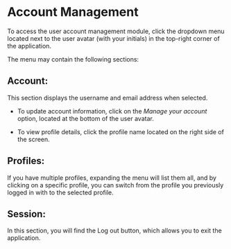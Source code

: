 # Account Management

To access the user account management module, click the dropdown menu located next to the user avatar (with your initials) in the top-right corner of the application.

The menu may contain the following sections:

## Account:

This section displays the username and email address when selected.

- To update account information, click on the *Manage your account* option, located at the bottom of the user avatar.

- To view profile details, click the profile name located on the right side of the screen.

## Profiles:

If you have multiple profiles, expanding the menu will list them all, and by clicking on a specific profile, you can switch from the profile you previously logged in with to the selected profile.

## Session:

In this section, you will find the Log out button, which allows you to exit the application.
